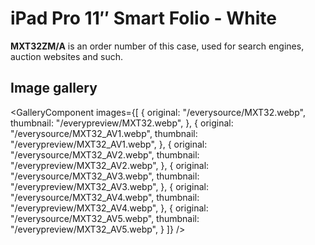
# iPad Pro 11″ Smart Folio - White

<Callout type='info' emoji='👉🏻'>**MXT32ZM/A** is an order number of this case, used for search engines, auction websites and such.</Callout>

## Image gallery

<GalleryComponent
    images={[
      {
        original: "/everysource/MXT32.webp",
        thumbnail: "/everypreview/MXT32.webp",
      },
      {
        original: "/everysource/MXT32_AV1.webp",
        thumbnail: "/everypreview/MXT32_AV1.webp",
      },
      {
        original: "/everysource/MXT32_AV2.webp",
        thumbnail: "/everypreview/MXT32_AV2.webp",
      },
      {
        original: "/everysource/MXT32_AV3.webp",
        thumbnail: "/everypreview/MXT32_AV3.webp",
      },
      {
        original: "/everysource/MXT32_AV4.webp",
        thumbnail: "/everypreview/MXT32_AV4.webp",
      },
      {
        original: "/everysource/MXT32_AV5.webp",
        thumbnail: "/everypreview/MXT32_AV5.webp",
      }
    ]}
  />
